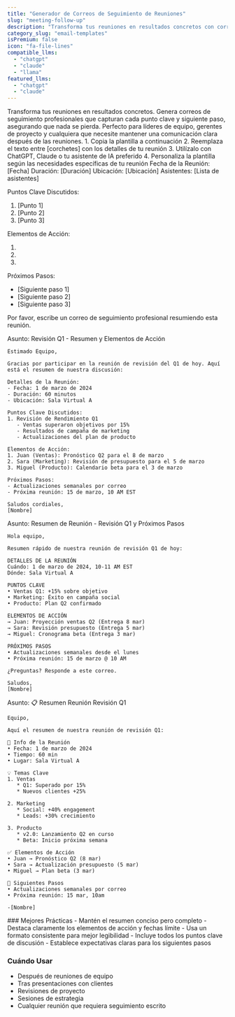 ```yaml
---
title: "Generador de Correos de Seguimiento de Reuniones"
slug: "meeting-follow-up"
description: "Transforma tus reuniones en resultados concretos con correos de seguimiento profesionales"
category_slug: "email-templates"
isPremium: false
icon: "fa-file-lines"
compatible_llms:
  - "chatgpt"
  - "claude"
  - "llama"
featured_llms:
  - "chatgpt"
  - "claude"
---
```


<PromptDescription>
  Transforma tus reuniones en resultados concretos. Genera correos de seguimiento profesionales que capturan cada punto clave y siguiente paso, asegurando que nada se pierda. Perfecto para líderes de equipo, gerentes de proyecto y cualquiera que necesite mantener una comunicación clara después de las reuniones.
</PromptDescription>

<PromptInstructions>
  1. Copia la plantilla a continuación
  2. Reemplaza el texto entre [corchetes] con los detalles de tu reunión
  3. Utilízalo con ChatGPT, Claude o tu asistente de IA preferido
  4. Personaliza la plantilla según las necesidades específicas de tu reunión
</PromptInstructions>

<PromptTemplate>
Fecha de la Reunión: [Fecha]
Duración: [Duración]
Ubicación: [Ubicación]
Asistentes: [Lista de asistentes]

Puntos Clave Discutidos:
1. [Punto 1]
2. [Punto 2]
3. [Punto 3]

Elementos de Acción:
1. [Persona 1]: [Tarea] (Fecha límite: [Fecha])
2. [Persona 2]: [Tarea] (Fecha límite: [Fecha])
3. [Persona 3]: [Tarea] (Fecha límite: [Fecha])

Próximos Pasos:
- [Siguiente paso 1]
- [Siguiente paso 2]
- [Siguiente paso 3]

Por favor, escribe un correo de seguimiento profesional resumiendo esta reunión.
</PromptTemplate>

<LlmSampleTabs>
  <LlmSample slug="chatgpt" color="#10a37f">
    Asunto: Revisión Q1 - Resumen y Elementos de Acción

    Estimado Equipo,

    Gracias por participar en la reunión de revisión del Q1 de hoy. Aquí está el resumen de nuestra discusión:

    Detalles de la Reunión:
    - Fecha: 1 de marzo de 2024
    - Duración: 60 minutos
    - Ubicación: Sala Virtual A

    Puntos Clave Discutidos:
    1. Revisión de Rendimiento Q1
       - Ventas superaron objetivos por 15%
       - Resultados de campaña de marketing
       - Actualizaciones del plan de producto

    Elementos de Acción:
    1. Juan (Ventas): Pronóstico Q2 para el 8 de marzo
    2. Sara (Marketing): Revisión de presupuesto para el 5 de marzo
    3. Miguel (Producto): Calendario beta para el 3 de marzo

    Próximos Pasos:
    - Actualizaciones semanales por correo
    - Próxima reunión: 15 de marzo, 10 AM EST

    Saludos cordiales,
    [Nombre]
  </LlmSample>

  <LlmSample slug="claude" color="#8e44ef">
    Asunto: Resumen de Reunión - Revisión Q1 y Próximos Pasos

    Hola equipo,

    Resumen rápido de nuestra reunión de revisión Q1 de hoy:

    DETALLES DE LA REUNIÓN
    Cuándo: 1 de marzo de 2024, 10-11 AM EST
    Dónde: Sala Virtual A

    PUNTOS CLAVE
    • Ventas Q1: +15% sobre objetivo
    • Marketing: Éxito en campaña social
    • Producto: Plan Q2 confirmado

    ELEMENTOS DE ACCIÓN
    → Juan: Proyección ventas Q2 (Entrega 8 mar)
    → Sara: Revisión presupuesto (Entrega 5 mar)
    → Miguel: Cronograma beta (Entrega 3 mar)

    PRÓXIMOS PASOS
    • Actualizaciones semanales desde el lunes
    • Próxima reunión: 15 de marzo @ 10 AM

    ¿Preguntas? Responde a este correo.

    Saludos,
    [Nombre]
  </LlmSample>

  <LlmSample slug="llama" color="#4f46e5">
    Asunto: 📋 Resumen Reunión Revisión Q1

    Equipo,

    Aquí el resumen de nuestra reunión de revisión Q1:

    📅 Info de la Reunión
    • Fecha: 1 de marzo de 2024
    • Tiempo: 60 min
    • Lugar: Sala Virtual A

    💡 Temas Clave
    1. Ventas
       * Q1: Superado por 15%
       * Nuevos clientes +25%

    2. Marketing
       * Social: +40% engagement
       * Leads: +30% crecimiento

    3. Producto
       * v2.0: Lanzamiento Q2 en curso
       * Beta: Inicio próxima semana

    ✅ Elementos de Acción
    • Juan → Pronóstico Q2 (8 mar)
    • Sara → Actualización presupuesto (5 mar)
    • Miguel → Plan beta (3 mar)

    📌 Siguientes Pasos
    • Actualizaciones semanales por correo
    • Próxima reunión: 15 mar, 10am

    -[Nombre]
  </LlmSample>
</LlmSampleTabs>

<PromptTips>
  ### Mejores Prácticas
  - Mantén el resumen conciso pero completo
  - Destaca claramente los elementos de acción y fechas límite
  - Usa un formato consistente para mejor legibilidad
  - Incluye todos los puntos clave de discusión
  - Establece expectativas claras para los siguientes pasos

  ### Cuándo Usar
  - Después de reuniones de equipo
  - Tras presentaciones con clientes
  - Revisiones de proyecto
  - Sesiones de estrategia
  - Cualquier reunión que requiera seguimiento escrito
</PromptTips>
